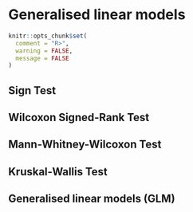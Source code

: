 # Generalised linear models


```r
knitr::opts_chunk$set(
  comment = "R>", 
  warning = FALSE, 
  message = FALSE
)
```

## Sign Test

## Wilcoxon Signed-Rank Test

## Mann-Whitney-Wilcoxon Test

## Kruskal-Wallis Test

## Generalised linear models (GLM)
